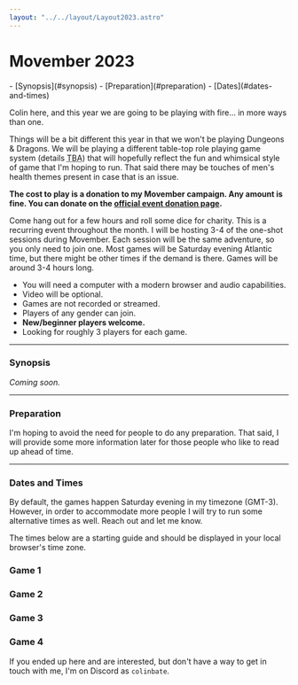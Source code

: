 ```yaml
---
layout: "../../layout/Layout2023.astro"
---
```


# Movember 2023

<nav>
- [Synopsis](#synopsis)
- [Preparation](#preparation)
- [Dates](#dates-and-times)
</nav>

Colin here, and this year we are going to be playing with fire... in more ways than one.

Things will be a bit different this year in that we won't be playing Dungeons & Dragons. We will be playing a different table-top role playing game system (details <abbr title="To be announced">TBA</abbr>) that will hopefully reflect the fun and whimsical style of game that I'm hoping to run. That said there may be touches of men's health themes present in case that is an issue.

**The cost to play is a donation to my Movember campaign. Any amount is fine. You can donate on the [official event donation page](/donate).**

Come hang out for a few hours and roll some dice for charity. This is a recurring event throughout the month. I will be hosting 3-4 of the one-shot sessions during Movember. Each session will be the same adventure, so you only need to join one. Most games will be Saturday evening Atlantic time, but there might be other times if the demand is there. Games will be around 3-4 hours long.

- You will need a computer with a modern browser and audio capabilities.
- Video will be optional.
- Games are not recorded or streamed.
- Players of any gender can join.
- **New/beginner players welcome.**
- Looking for roughly 3 players for each game.

---

### Synopsis

*Coming soon.*

---

### Preparation

I'm hoping to avoid the need for people to do any preparation. That said, I will provide some more information later for those people who like to read up ahead of time.

---

### Dates and Times

By default, the games happen Saturday evening in my timezone (GMT-3). However, in order to accommodate more people I will try to run some alternative times as well. Reach out and let me know.

The times below are a starting guide and should be displayed in your local browser's time zone.

<Game>

### Game 1

<LocalDate date="2023-11-04T23:00:00Z" />

<Spots remaining={2} />

</Game>

<Game alt>

### Game 2

<LocalDate date="2023-11-12T00:00:00Z" />

<Spots remaining={2} />

</Game>

<Game>

### Game 3

<LocalDate date="2023-11-19T00:00:00Z" />

<Spots remaining={3} />

</Game>

<Game alt>

### Game 4

<LocalDate date="2023-11-26T00:00:00Z" />

<Spots remaining={3} />

</Game>

If you ended up here and are interested, but don't have a way to get in touch with me, I'm on Discord as `colinbate`.
